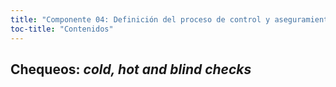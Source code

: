```yaml
---
title: "Componente 04: Definición del proceso de control y aseguramiento de la calidad"
toc-title: "Contenidos"
---
```


## Chequeos: *cold, hot and blind checks*